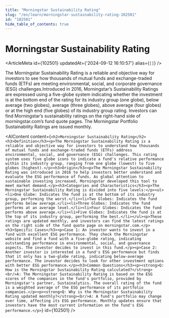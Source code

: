 ```yaml
---
title: "Morningstar Sustainability Rating"
slug: "/en/learn/morningstar-sustainability-rating-102501"
id: "102501"
hide_table_of_contents: true
---
```



# Morningstar Sustainability Rating

<ArticleMeta id={102501} updatedAt={'2024-09-12 16:10:57'} alias={`[]`} />
<div className='border-solid border-b border-t-0 my-4 border-[var(--ifm-color-gray-300)]' />

The Morningstar Sustainability Rating is a reliable and objective way for investors to see how thousands of mutual funds and exchange-traded funds (ETFs) are meeting environmental, social, and corporate governance (ESG) challenges.Introduced in 2016, Morningstar’s Sustainability Ratings are expressed using a five-globe system indicating whether the investment is at the bottom end of the rating for its industry group (one globe), below average (two globes), average (three globes), above average (four globes) or at the high end (five globes) of its industry group rating. Investors can find Morningstar’s sustainability ratings on the right-hand side of morningstar.com’s fund quote pages. The Morningstar Portfolio Sustainability Ratings are issued monthly.

<AIContent content={`<h2>Morningstar Sustainability Rating</h2><h3>Definition</h3><p>The Morningstar Sustainability Rating is a reliable and objective way for investors to understand how thousands of mutual funds and exchange-traded funds (ETFs) address environmental, social, and governance (ESG) challenges. This rating system uses five globe icons to indicate a fund's relative performance within its industry group, ranging from one globe (lowest) to five globes (highest).</p><h3>Origin</h3><p>The Morningstar Sustainability Rating was introduced in 2016 to help investors better understand and evaluate the ESG performance of funds. As global attention to sustainable investing increased, Morningstar developed this tool to meet market demand.</p><h3>Categories and Characteristics</h3><p>The Morningstar Sustainability Rating is divided into five levels:</p><ul><li>One Globe: Indicates the fund is at the bottom of its industry group, performing the worst.</li><li>Two Globes: Indicates the fund performs below average.</li><li>Three Globes: Indicates the fund performs at an average level.</li><li>Four Globes: Indicates the fund performs above average.</li><li>Five Globes: Indicates the fund is at the top of its industry group, performing the best.</li></ul><p>These ratings are updated monthly, and investors can find the latest ratings on the right side of the fund quote page on morningstar.com.</p><h3>Specific Cases</h3><p>Case 1: An investor wants to invest in a fund with excellent ESG performance. They check the Morningstar website and find a fund with a five-globe rating, indicating outstanding performance in environmental, social, and governance aspects. The investor decides to invest in this fund.</p><p>Case 2: Another investor is interested in a fund's ESG performance but finds that it only has a two-globe rating, indicating below-average performance. The investor decides to look for other investment options with better ESG performance.</p><h3>Common Questions</h3><p><strong>Q: How is the Morningstar Sustainability Rating calculated?</strong><br/>A: The Morningstar Sustainability Rating is based on the ESG scores of the companies in the fund's portfolio, provided by Morningstar's partner, Sustainalytics. The overall rating of the fund is a weighted average of the ESG performance of its portfolio companies.</p><p><strong>Q: Why is the Morningstar Sustainability Rating updated monthly?</strong><br/>A: A fund's portfolio may change over time, affecting its ESG performance. Monthly updates ensure that investors have the most current information on the fund's ESG performance.</p>`} id={102501} />
